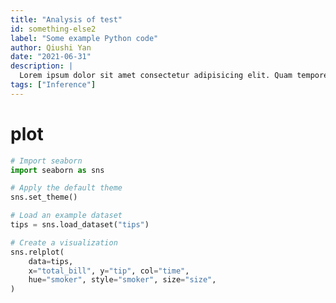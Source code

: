 ```yaml
---
title: "Analysis of test"
id: something-else2
label: "Some example Python code"
author: Qiushi Yan
date: "2021-06-31"
description: |
  Lorem ipsum dolor sit amet consectetur adipisicing elit. Quam tempore ad aut, deleniti cupiditate ullam asperiores at magni praesentium eaque.
tags: ["Inference"]
---
```



# plot

```python
# Import seaborn
import seaborn as sns

# Apply the default theme
sns.set_theme()

# Load an example dataset
tips = sns.load_dataset("tips")

# Create a visualization
sns.relplot(
    data=tips,
    x="total_bill", y="tip", col="time",
    hue="smoker", style="smoker", size="size",
)
```


